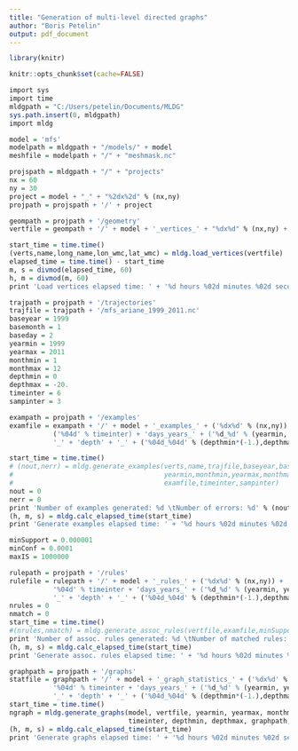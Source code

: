 ```yaml
---
title: "Generation of multi-level directed graphs"
author: "Boris Petelin"
output: pdf_document
---
```



```r
library(knitr)
```

```r
knitr::opts_chunk$set(cache=FALSE)
```

```r
import sys
import time
mldgpath = "C:/Users/petelin/Documents/MLDG"
sys.path.insert(0, mldgpath)
import mldg

model = 'mfs'
modelpath = mldgpath + "/models/" + model
meshfile = modelpath + "/" + "meshmask.nc"

projspath = mldgpath + "/" + "projects"
nx = 60
ny = 30
project = model + "_" + "%2dx%2d" % (nx,ny)
projpath = projspath + '/' + project

geompath = projpath + '/geometry' 
vertfile = geompath + '/' + model + '_vertices_' + "%dx%d" % (nx,ny) + '.shp'

start_time = time.time()
(verts,name,long_name,lon_wmc,lat_wmc) = mldg.load_vertices(vertfile)
elapsed_time = time.time() - start_time
m, s = divmod(elapsed_time, 60)
h, m = divmod(m, 60)
print 'Load vertices elapsed time: ' + '%d hours %02d minutes %02d seconds' % (h, m, s)

trajpath = projpath + '/trajectories'
trajfile = trajpath + '/mfs_ariane_1999_2011.nc'
baseyear = 1999
basemonth = 1
baseday = 2
yearmin = 1999
yearmax = 2011
monthmin = 1
monthmax = 12
depthmin = 0
depthmax = -20.
timeinter = 6
sampinter = 3

exampath = projpath + '/examples'
examfile = exampath + '/' + model + '_examples_' + ('%dx%d' % (nx,ny)) + '_' + \
           ('%04d' % timeinter) + 'days_years_' + ('%d_%d' % (yearmin, yearmax)) + \
           '_' + 'depth' + '_' + ('%04d_%04d' % (depthmin*(-1.),depthmax*(-1.))) + '.tab' 

start_time = time.time()
# (nout,nerr) = mldg.generate_examples(verts,name,trajfile,baseyear,basemonth,baseday, \
#                                      yearmin,monthmin,yearmax,monthmax,depthmin,depthmax, \
#                                      examfile,timeinter,sampinter)
nout = 0
nerr = 0
print 'Number of examples generated: %d \tNumber of errors: %d' % (nout, nerr)
(h, m, s) = mldg.calc_elapsed_time(start_time)
print 'Generate examples elapsed time: ' + '%d hours %02d minutes %02d seconds' % (h, m, s)

minSupport = 0.000001
minConf = 0.0001
maxIS = 1000000

rulepath = projpath + '/rules'
rulefile = rulepath + '/' + model + '_rules_' + ('%dx%d' % (nx,ny)) + '_' + \
           '%04d' % timeinter + 'days_years_' + ('%d_%d' % (yearmin, yearmax)) + \
           '_' + 'depth' + '_' + ('%04d_%04d' % (depthmin*(-1.),depthmax*(-1.))) + '.txt'
nrules = 0
nmatch = 0
start_time = time.time()
#(nrules,nmatch) = mldg.generate_assoc_rules(vertfile,examfile,minSupport,minConf,maxIS,rulefile)
print 'Number of assoc. rules generated: %d \tNumber of matched rules: %d' % (nrules, nmatch)
(h, m, s) = mldg.calc_elapsed_time(start_time)
print 'Generate assoc. rules elapsed time: ' + '%d hours %02d minutes %02d seconds' % (h, m, s)

graphpath = projpath + '/graphs'
statfile = graphpath + '/' + model + '_graph_statistics_' + ('%dx%d' % (nx,ny)) + '_' + \
           '%04d' % timeinter + 'days_years_' + ('%d_%d' % (yearmin, yearmax)) + \
           '_' + 'depth' + '_' + ('%04d_%04d' % (depthmin*(-1.),depthmax*(-1.))) + '.txt'
start_time = time.time()
ngraph = mldg.generate_graphs(model, vertfile, yearmin, yearmax, monthmin, monthmax, \
                              timeinter, depthmin, depthmax, graphpath, rulefile, statfile)
(h, m, s) = mldg.calc_elapsed_time(start_time)
print 'Generate graphs elapsed time: ' + '%d hours %02d minutes %02d seconds' % (h, m, s)
```